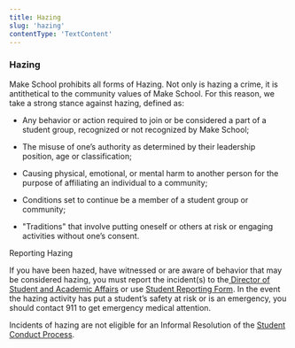 ```yaml
---
title: Hazing
slug: 'hazing'
contentType: 'TextContent'
---
```


### Hazing

Make School prohibits all forms of Hazing. Not only is hazing a crime, it is antithetical to the
community values of Make School. For this reason, we take a strong stance against hazing, defined
as:

- Any behavior or action required to join or be considered a part of a student group, recognized or
  not recognized by Make School;

- The misuse of one’s authority as determined by their leadership position, age or classification;

- Causing physical, emotional, or mental harm to another person for the purpose of affiliating an
  individual to a community;

- Conditions set to continue be a member of a student group or community;

- "Traditions" that involve putting oneself or others at risk or engaging activities without one’s
  consent.

Reporting Hazing

If you have been hazed, have witnessed or are aware of behavior that may be considered hazing, you
must report the incident(s) to
the[ Director of Student and Academic Affairs](mailto:michelle.blackburn@makeschool.com) or use
[Student Reporting Form](http://make.sc/student-reporting-form). In the event the hazing activity
has put a student’s safety at risk or is an emergency, you should contact 911 to get emergency
medical attention.

Incidents of hazing are not eligible for an Informal Resolution of the
[Student Conduct Process](#heading=h.8obtx3h2p3mr).
